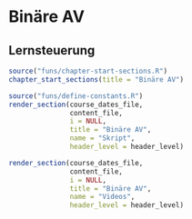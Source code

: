 # Binäre AV



## Lernsteuerung

```r
source("funs/chapter-start-sections.R")
chapter_start_sections(title = "Binäre AV")
```



<!-- # Folien, Videos -->
  
  
```r
source("funs/define-constants.R")
render_section(course_dates_file,
               content_file,
               i = NULL,
               title = "Binäre AV",
               name = "Skript",
               header_level = header_level)

render_section(course_dates_file,
               content_file,
               i = NULL,
               title = "Binäre AV",
               name = "Videos",
               header_level = header_level)

```
